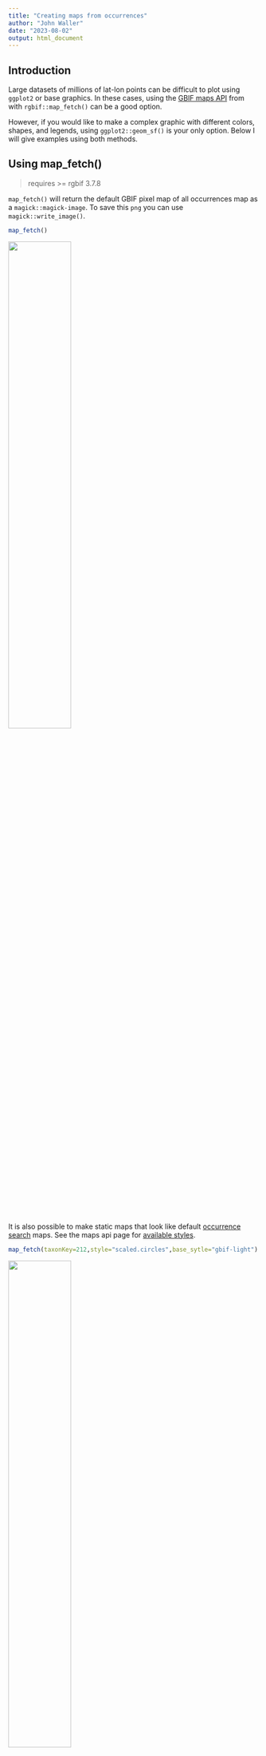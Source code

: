 ```yaml
---
title: "Creating maps from occurrences"
author: "John Waller"
date: "2023-08-02"
output: html_document
---
```


## Introduction 

Large datasets of millions of lat-lon points can be difficult to plot using `ggplot2` or base graphics. In these cases, using the [GBIF maps API](https://www.gbif.org/developer/maps) from with `rgbif::map_fetch()` can be a good option. 

However, if you would like to make a complex graphic with different colors, shapes, and legends, using `ggplot2::geom_sf()` is your only option. Below I will give examples using both methods.  

## Using map_fetch()

> requires >= rgbif 3.7.8

`map_fetch()` will return the default GBIF pixel map of all occurrences map as a `magick::magick-image`. To save this `png` you can use `magick::write_image()`. 

```R
map_fetch()
```

![](C:/Users/ftw712/Desktop/packages/rgbif/man/figures/dot_map.png){width=50%}

It is also possible to make static maps that look like default [occurrence search](https://www.gbif.org/occurrence/map?taxon_key=212) maps. See the maps api page for [available styles](https://tile.gbif.org/ui/). 

```R 
map_fetch(taxonKey=212,style="scaled.circles",base_sytle="gbif-light")
```

![](C:/Users/ftw712/Desktop/packages/rgbif/man/figures/gbif-light-scaled-circles-birds.png){width=50%}

For "poly" styles it is also possible to plot set the `hexPerTile` parameter, so that the binned occurrence data is essentially shown at a higher resolution. A tile is an individual `png` image that is fetch from the API in order to make a map. The default settings of `map_fetch()` will fetch two images, so the image below has 400 hexagons across the width of map. 

```R 
map_fetch(hexPerTile=200,style="green.poly",base_style="gbif-dark",bin="hex")
```

![](C:/Users/ftw712/Desktop/packages/rgbif/man/figures/hexpertile.png){width=50%}


There is also the option to plot with polar or artic projections. For example, penguin records. 

```R 
map_fetch(srs='EPSG:3031',taxonKey=7190978,style='glacier.point', base_style="gbif-dark")
```

![](C:/Users/ftw712/Desktop/packages/rgbif/man/figures/artic-peguins-glacier-point-gbif-dark.png)

It is also possible to get views other than just the global map, by zooming in and selecting only certain map tiles with `z`, `x`, `y`. 

Seleting tiles can be tricky to get right, but with a little trial-and-error, you can usually get close to the map you want to have. One trick for getting the right tiles, is to look at this [demo page](https://api.gbif.org/v2/map/demo13.html#map=3/0/0/0), where the `z,x,y` values are printed on the center of each tile. 

For example, you can see what the tile values for a zoomed in map of Australia would be [here](https://api.gbif.org/v2/map/demo13.html#map=5/134.01/-21.64/0).

```R 
map_fetch(z=3,x=13:14,y=4:5)
```

![](C:/Users/ftw712/Desktop/packages/rgbif/man/figures/AU-zoom.png){width=50%}


Be aware that selecting many tiles will create a large image, and might crash your R session. You can control the resolution of your final image with `format`, with  `format="@4x.png"` being the highest possible value. 

Below is a table of some areas to give you an idea of how `z`,`x`,`y` it are working. 

| Location    | Parameters
| ----------- | -----------------------------------------|
| Europe      | `map_fetch(z=3,x=7:9,y=0:2)`             | 
| Africa      | `map_fetch(z=3,x=7:10,y=2:5)`            | 
| Hawaii      | `map_fetch(z=6,x=6:9,y=23:25)`           |
| South Africa| `map_fetch(z=5,x=34:38,y=19:22)`         |
| Ukraine     | `map_fetch(z=6,x=70:78,y=13:16)`         |
| Iceland     | `map_fetch(z=6,x=55:59,y=8:9)`           | 
| Capri Is.   | `map_fetch(z=12,x=4419:4420,y=1124:1125)`|

I suggest using this [interactive page](https://api.gbif.org/v2/map/demo13.html#map=3/0/0/0) for getting the tile numbers. 

Keep in mind that the the GBIF maps API wasn't designed to make high quality static maps, like it is being used for in `map_fetch()`. It was designed for interactive use on the [GBIF website](https://www.gbif.org/occurrence/map?), so the API design reflects this reality. 

When making maps, the **named paramters**, `taxonKey`, `datasetKey`, `country`, `publishingOrg`,  `publishingCountry`, `year`, and `basisOfRecord` are going to be the easiest to use.  However, It is also possible to make "any" map (any [search filter](https://www.gbif.org/occurrence/map?recorded_by=John%20Waller&advanced=1&occurrence_status=present)) using `source=adhoc`. 

```R 
# all occurrences with iucn status critically endangered 
map_fetch(z=1,x=0:3,y=0:1,source="adhoc",iucn_red_list_category="CR",
          style="iNaturalist.poly",base_style='osm-bright',bin="hex")
```

![](C:/Users/ftw712/Desktop/packages/rgbif/man/figures/adhoc-iucn.png){width=50%}

`map_fetch()` can also tell when you have used a parameter that is no a default parameter and automatically switch to `source="adhoc"` for you. I have found that point style don't work well with `source="adhoc"`, so `map_fetch()` will give a warning if you try to use a point style with `source="adhoc"`. 

The table below gives some examples of maps in different styles. 

| code                                  | comment
| --------------------------------------| ---------------|
| `map_fetch(recordedBy="John Waller")` | `adhoc` is needed here  because `recordedBy` isn't one of the named paramters. `map_fetch()` automatically detects this and switches source to "adhoc". |
| `map_fetch(z=1,source="adhoc",style="green.poly",squareSize=64,bin="square",network_key="2b7c7b4f-4d4f-40d3-94de-c28b6fa054a6")` | Occurrences in the OBIS network. Note that `squareSize` only works with `bin="square"`. |
| `map_fetch(z=4,x=6:7,y=4:5,gadm_gid="USA.44_1",style="blue.marker")` | Map of Texas using the `gadm` filter. |
| `map_fetch(x=1:5)` | `map_fetch()` is generally forgiving and will give you back at least some map with warnings or blank images when the parameters don't work. |
| `map_fetch(taxonKey=212, basisOfRecord="PRESERVED_SPECIMEN", year=2000,style="classic-noborder.poly")` | All specimen bird records from the year 2000. | 
| `map_fetch(distanceFromCentroidInMeters=0,base_style="osm-bright")` | Map of all country centroid locations. |
| `map_fetch(source="adhoc",project_id="BID-AF2015-0134-REG",style="green2.poly",hexPerTile=50)` | In general, adhoc maps are harder to make look nice, but usually picking a non-point style and tuning `hexPerTile` and perhaps also `squareSize`, will make a nice map. |

A tip for getting the un-named adhoc parameters is to pull them from the occurrence search URL after looking them up via the [web interface](https://www.gbif.org/occurrence/map?advanced=1&project_id=BID-AF2015-0134-REG).

```R
# https://www.gbif.org/occurrence/map?advanced=1&project_id=BID-AF2015-0134-REG
map_fetch(source="adhoc",project_id="BID-AF2015-0134-REG") 
```

## Using geom_sf()

The GBIF maps API is powerful and useful, but can be frustrating if your plot needs a some custom styling or legends. If you don't have a **large** dataset, then using `ggplot::geom_sf()` can be a good option.  

```R 
library(ggplot2)
library(sf)
library(rnaturalearth)

# occ_download(pred_default(),pred(taxonKey,"7412043"),format="SIMPLE_CSV")

worldmap <- ne_countries(scale = 'medium', type = 'map_units',returnclass = 'sf')

# a download I made of all Calopteryx splendens occurrences 
d <- occ_download_get('0001707-230810091245214') %>%
  occ_download_import()

d_sf <- sf::st_as_sf(d, coords = c("decimalLongitude", "decimalLatitude"),
        crs = "+proj=longlat +datum=WGS84")

# color occurrences by basisOfRecord
ggplot() + 
  geom_sf(data = worldmap) + 
  geom_sf(data = d_sf,aes(color=basisOfRecord))
   
```

See [ggplot2](https://ggplot2.tidyverse.org/reference/ggsf.html) docs for more. 

## Using leaflet

Since the GBIF maps API was designed to work as an interactive map, it can be used with [leaflet](https://rstudio.github.io/leaflet/). 

```R 
library(leaflet)

leaflet() %>% 
  addTiles() %>%
  addTiles(urlTemplate='https://api.gbif.org/v2/map/occurrence/density/{z}/{x}/{y}@1x.png?style=scaled.circles&taxonKey=5219404') 

```

See [leaflet](https://ggplot2.tidyverse.org/reference/ggsf.html) docs for more. 



